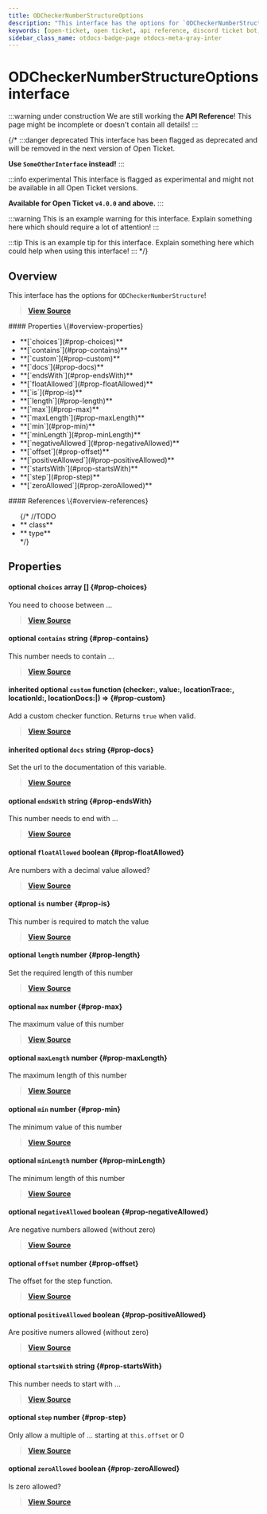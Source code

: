 ```yaml
---
title: ODCheckerNumberStructureOptions
description: "This interface has the options for `ODCheckerNumberStructure`!"
keywords: [open-ticket, open ticket, api reference, discord ticket bot, interface]
sidebar_class_name: otdocs-badge-page otdocs-meta-gray-inter
---
```

<head>
    <link rel="apple-touch-icon" href="/img/logo_vertical.png"/>
</head>

# ODCheckerNumberStructureOptions <M color="gray">interface</M>

:::warning under construction
We are still working the **API Reference**! This page might be incomplete or doesn't contain all details!
:::

{/*
:::danger deprecated
This interface has been flagged as deprecated and will be removed in the next version of Open Ticket.

**Use `SomeOtherInterface` instead!**
:::

:::info experimental
This interface is flagged as experimental and might not be available in all Open Ticket versions.

**Available for Open Ticket `v4.0.0` and above.**
:::

:::warning
This is an example warning for this interface. Explain something here which should require a lot of attention!
:::

:::tip
This is an example tip for this interface. Explain something here which could help when using this interface!
:::
*/}

## Overview
This interface has the options for `ODCheckerNumberStructure`!

> [**View Source**](https://otgithub.dj-dj.be/tree/main/src/core/api/modules/checker.ts#L556)

<FlexHorizontal>
<div style={{width:"50%"}} className="otdocs-flex-mobile-width">
    #### Properties \{#overview-properties}
    <ul>
        <li>**[`choices`](#prop-choices)**</li>
        <li>**[`contains`](#prop-contains)**</li>
        <li>**[`custom`](#prop-custom)**</li>
        <li>**[`docs`](#prop-docs)**</li>
        <li>**[`endsWith`](#prop-endsWith)**</li>
        <li>**[`floatAllowed`](#prop-floatAllowed)**</li>
        <li>**[`is`](#prop-is)**</li>
        <li>**[`length`](#prop-length)**</li>
        <li>**[`max`](#prop-max)**</li>
        <li>**[`maxLength`](#prop-maxLength)**</li>
        <li>**[`min`](#prop-min)**</li>
        <li>**[`minLength`](#prop-minLength)**</li>
        <li>**[`negativeAllowed`](#prop-negativeAllowed)**</li>
        <li>**[`offset`](#prop-offset)**</li>
        <li>**[`positiveAllowed`](#prop-positiveAllowed)**</li>
        <li>**[`startsWith`](#prop-startsWith)**</li>
        <li>**[`step`](#prop-step)**</li>
        <li>**[`zeroAllowed`](#prop-zeroAllowed)**</li>
    </ul>
</div>
<div style={{width:"50%"}} className="otdocs-flex-mobile-width">
    #### References \{#overview-references}
    <ul>
        {/*
        //TODO
        <li>**<code><ApiUrl url="class:ODId" label="api.ODId"/></code> <M color="purple">class</M>**</li>
        <li>**<code><ApiUrl url="type:ODExampleType" label="api.ODExampleType"/></code> <M color="brown">type</M>**</li>
        */}
    </ul>
</div>
</FlexHorizontal>

## Properties
<Divider></Divider>
#### <C color="pink">optional</C> `choices` <M color="pink">array</M> <ApiBlock><ApiUrl url="js:number" label="number"/>[]</ApiBlock> \{#prop-choices}
You need to choose between ...

> [**View Source**](https://otgithub.dj-dj.be/tree/main/src/core/api/modules/checker.ts#L580)

<Divider></Divider>
#### <C color="blue">optional</C> `contains` <M color="blue">string</M> <ApiBlock><ApiUrl url="js:string" label="string"/></ApiBlock> \{#prop-contains}
This number needs to contain ...

> [**View Source**](https://otgithub.dj-dj.be/tree/main/src/core/api/modules/checker.ts#L578)

<Divider></Divider>
#### <C color="orange">inherited</C> <C color="orange">optional</C> `custom` <M color="orange">function</M> <ApiBlock>(checker:<ApiUrl url="class:ODChecker" label="api.ODChecker"/>, value:<ApiUrl url="type:ODValidJsonType" label="api.ODValidJsonType"/>, locationTrace:<ApiUrl url="type:ODCheckerLocationTrace" label="api.ODCheckerLocationTrace"/>, locationId:<ApiUrl url="class:ODId" label="api.ODId"/>, locationDocs:<ApiUrl url="js:null" label="null"/>|<ApiUrl url="js:string" label="string"/>) => <ApiUrl url="js:boolean" label="boolean"/></ApiBlock> \{#prop-custom}
Add a custom checker function. Returns `true` when valid.

> [**View Source**](https://otgithub.dj-dj.be/tree/main/src/core/api/modules/checker.ts#L392)

<Divider></Divider>
#### <C color="blue">inherited</C> <C color="blue">optional</C> `docs` <M color="blue">string</M> <ApiBlock><ApiUrl url="js:string" label="string"/></ApiBlock> \{#prop-docs}
Set the url to the documentation of this variable.

> [**View Source**](https://otgithub.dj-dj.be/tree/main/src/core/api/modules/checker.ts#L394)

<Divider></Divider>
#### <C color="blue">optional</C> `endsWith` <M color="blue">string</M> <ApiBlock><ApiUrl url="js:string" label="string"/></ApiBlock> \{#prop-endsWith}
This number needs to end with ...

> [**View Source**](https://otgithub.dj-dj.be/tree/main/src/core/api/modules/checker.ts#L576)

<Divider></Divider>
#### <C color="red">optional</C> `floatAllowed` <M color="red">boolean</M> <ApiBlock><ApiUrl url="js:boolean" label="boolean"/></ApiBlock> \{#prop-floatAllowed}
Are numbers with a decimal value allowed?

> [**View Source**](https://otgithub.dj-dj.be/tree/main/src/core/api/modules/checker.ts#L582)

<Divider></Divider>
#### <C color="green">optional</C> `is` <M color="green">number</M> <ApiBlock><ApiUrl url="js:number" label="number"/></ApiBlock> \{#prop-is}
This number is required to match the value

> [**View Source**](https://otgithub.dj-dj.be/tree/main/src/core/api/modules/checker.ts#L568)

<Divider></Divider>
#### <C color="green">optional</C> `length` <M color="green">number</M> <ApiBlock><ApiUrl url="js:number" label="number"/></ApiBlock> \{#prop-length}
Set the required length of this number

> [**View Source**](https://otgithub.dj-dj.be/tree/main/src/core/api/modules/checker.ts#L562)

<Divider></Divider>
#### <C color="green">optional</C> `max` <M color="green">number</M> <ApiBlock><ApiUrl url="js:number" label="number"/></ApiBlock> \{#prop-max}
The maximum value of this number

> [**View Source**](https://otgithub.dj-dj.be/tree/main/src/core/api/modules/checker.ts#L566)

<Divider></Divider>
#### <C color="green">optional</C> `maxLength` <M color="green">number</M> <ApiBlock><ApiUrl url="js:number" label="number"/></ApiBlock> \{#prop-maxLength}
The maximum length of this number

> [**View Source**](https://otgithub.dj-dj.be/tree/main/src/core/api/modules/checker.ts#L560)

<Divider></Divider>
#### <C color="green">optional</C> `min` <M color="green">number</M> <ApiBlock><ApiUrl url="js:number" label="number"/></ApiBlock> \{#prop-min}
The minimum value of this number

> [**View Source**](https://otgithub.dj-dj.be/tree/main/src/core/api/modules/checker.ts#L564)

<Divider></Divider>
#### <C color="green">optional</C> `minLength` <M color="green">number</M> <ApiBlock><ApiUrl url="js:number" label="number"/></ApiBlock> \{#prop-minLength}
The minimum length of this number

> [**View Source**](https://otgithub.dj-dj.be/tree/main/src/core/api/modules/checker.ts#L558)

<Divider></Divider>
#### <C color="red">optional</C> `negativeAllowed` <M color="red">boolean</M> <ApiBlock><ApiUrl url="js:boolean" label="boolean"/></ApiBlock> \{#prop-negativeAllowed}
Are negative numbers allowed (without zero)

> [**View Source**](https://otgithub.dj-dj.be/tree/main/src/core/api/modules/checker.ts#L584)

<Divider></Divider>
#### <C color="green">optional</C> `offset` <M color="green">number</M> <ApiBlock><ApiUrl url="js:number" label="number"/></ApiBlock> \{#prop-offset}
The offset for the step function.

> [**View Source**](https://otgithub.dj-dj.be/tree/main/src/core/api/modules/checker.ts#L572)

<Divider></Divider>
#### <C color="red">optional</C> `positiveAllowed` <M color="red">boolean</M> <ApiBlock><ApiUrl url="js:boolean" label="boolean"/></ApiBlock> \{#prop-positiveAllowed}
Are positive numers allowed (without zero)

> [**View Source**](https://otgithub.dj-dj.be/tree/main/src/core/api/modules/checker.ts#L586)

<Divider></Divider>
#### <C color="blue">optional</C> `startsWith` <M color="blue">string</M> <ApiBlock><ApiUrl url="js:string" label="string"/></ApiBlock> \{#prop-startsWith}
This number needs to start with ...

> [**View Source**](https://otgithub.dj-dj.be/tree/main/src/core/api/modules/checker.ts#L574)

<Divider></Divider>
#### <C color="green">optional</C> `step` <M color="green">number</M> <ApiBlock><ApiUrl url="js:number" label="number"/></ApiBlock> \{#prop-step}
Only allow a multiple of ... starting at `this.offset` or 0

> [**View Source**](https://otgithub.dj-dj.be/tree/main/src/core/api/modules/checker.ts#L570)

<Divider></Divider>
#### <C color="red">optional</C> `zeroAllowed` <M color="red">boolean</M> <ApiBlock><ApiUrl url="js:boolean" label="boolean"/></ApiBlock> \{#prop-zeroAllowed}
Is zero allowed?

> [**View Source**](https://otgithub.dj-dj.be/tree/main/src/core/api/modules/checker.ts#L588)

<Divider></Divider>
